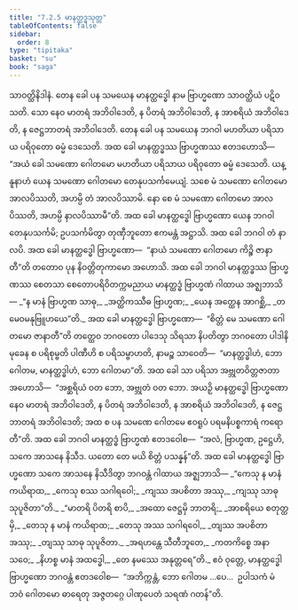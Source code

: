 ```yaml
---
title: "7.2.5 မာနတ္ထဒ္ဓသုတ္တ"
tableOfContents: false
sidebar:
  order: 8
type: "tipitaka"
basket: "su"
book: "saga"
---
```



<DynamicBreadcrumb />

<Division number="201" book="saga">

<Paragraph number="1260" book="saga">
သာဝတ္ထိနိဒါနံ. တေန ခေါ ပန သမယေန မာနတ္ထဒ္ဓေါ နာမ ဗြာဟ္မဏော သာဝတ္ထိယံ ပဋိဝသတိ. သော နေဝ မာတရံ အဘိဝါဒေတိ, န ပိတရံ အဘိဝါဒေတိ, န အာစရိယံ အဘိဝါဒေတိ, န ဇေဋ္ဌဘာတရံ အဘိဝါဒေတိ. တေန ခေါ ပန သမယေန ဘဂဝါ မဟတိယာ ပရိသာယ ပရိဝုတော ဓမ္မံ ဒေသေတိ. အထ ခေါ မာနတ္ထဒ္ဓဿ ဗြာဟ္မဏဿ ဧတဒဟောသိ—  “အယံ ခေါ သမဏော ဂေါတမော မဟတိယာ ပရိသာယ ပရိဝုတော ဓမ္မံ ဒေသေတိ. ယန္နူနာဟံ ယေန သမဏော ဂေါတမော တေနုပသင်္ကမေယျံ. သစေ မံ သမဏော ဂေါတမော အာလပိဿတိ, အဟမ္ပိ တံ အာလပိဿာမိ. နော စေ မံ သမဏော ဂေါတမော အာလပိဿတိ, အဟမ္ပိ နာလပိဿာမီ”တိ. အထ ခေါ မာနတ္ထဒ္ဓေါ ဗြာဟ္မဏော ယေန ဘဂဝါ တေနုပသင်္ကမိ; ဥပသင်္ကမိတွာ တုဏှီဘူတော ဧကမန္တံ အဋ္ဌာသိ. အထ ခေါ ဘဂဝါ တံ နာလပိ. အထ ခေါ မာနတ္ထဒ္ဓေါ ဗြာဟ္မဏော—  “နာယံ သမဏော ဂေါတမော ကိဉ္စိ ဇာနာတီ”တိ တတောဝ ပုန နိဝတ္တိတုကာမော အဟောသိ. အထ ခေါ ဘဂဝါ မာနတ္ထဒ္ဓဿ ဗြာဟ္မဏဿ စေတသာ စေတောပရိဝိတက္ကမညာယ မာနတ္ထဒ္ဓံ ဗြာဟ္မဏံ ဂါထာယ အဇ္ဈဘာသိ—
</Paragraph>

<Paragraph number="1261" type="verses" book="saga">
_“န မာနံ ဗြာဟ္မဏ သာဓု,_  
_အတ္ထိကဿီဓ ဗြာဟ္မဏ;_  
_ယေန အတ္ထေန အာဂစ္ဆိ,_  
_တမေဝမနုဗြူဟယေ”တိ._  

</Paragraph>

<Paragraph number="1262" book="saga">
အထ ခေါ မာနတ္ထဒ္ဓေါ ဗြာဟ္မဏော—  “စိတ္တံ မေ သမဏော ဂေါတမော ဇာနာတီ”တိ တတ္ထေဝ ဘဂဝတော ပါဒေသု သိရသာ နိပတိတွာ ဘဂဝတော ပါဒါနိ မုခေန စ ပရိစုမ္ဗတိ ပါဏီဟိ စ ပရိသမ္ဗာဟတိ, နာမဉ္စ သာဝေတိ—  “မာနတ္ထဒ္ဓါဟံ, ဘော ဂေါတမ, မာနတ္ထဒ္ဓါဟံ, ဘော ဂေါတမာ”တိ. အထ ခေါ သာ ပရိသာ အဗ္ဘုတဝိတ္တဇာတာ အဟောသိ—  “အစ္ဆရိယံ ဝတ ဘော, အဗ္ဘုတံ ဝတ ဘော. အယဉှိ မာနတ္ထဒ္ဓေါ ဗြာဟ္မဏော နေဝ မာတရံ အဘိဝါဒေတိ, န ပိတရံ အဘိဝါဒေတိ, န အာစရိယံ အဘိဝါဒေတိ, န ဇေဋ္ဌဘာတရံ အဘိဝါဒေတိ; အထ စ ပန သမဏေ ဂေါတမေ ဧဝရူပံ ပရမနိပစ္စကာရံ ကရောတီ”တိ. အထ ခေါ ဘဂဝါ မာနတ္ထဒ္ဓံ ဗြာဟ္မဏံ ဧတဒဝေါစ—  “အလံ, ဗြာဟ္မဏ, ဥဋ္ဌေဟိ, သကေ အာသနေ နိသီဒ. ယတော တေ မယိ စိတ္တံ ပသန္နန်”တိ. အထ ခေါ မာနတ္ထဒ္ဓေါ ဗြာဟ္မဏော သကေ အာသနေ နိသီဒိတွာ ဘဂဝန္တံ ဂါထာယ အဇ္ဈဘာသိ—
</Paragraph>

<Paragraph number="1263" type="verses" book="saga">
_“ကေသု န မာနံ ကယိရာထ,_  
_ကေသု စဿ သဂါရဝေါ;_  
_ကျဿ အပစိတာ အဿု,_  
_ကျဿု သာဓု သုပူဇိတာ”တိ._  

</Paragraph>

<Paragraph number="1264" type="verses" book="saga">
_“မာတရိ ပိတရိ စာပိ,_  
_အထော ဇေဋ္ဌမှိ ဘာတရိ;_  
_အာစရိယေ စတုတ္ထမှိ,_  
_တေသု န မာနံ ကယိရာထ;_  
_တေသု အဿ သဂါရဝေါ,_  
_တျဿ အပစိတာ အဿု;_  
_တျဿု သာဓု သုပူဇိတာ._  

</Paragraph>

<Paragraph number="1265" type="verses" book="saga">
_အရဟန္တေ သီတီဘူတေ,_  
_ကတကိစ္စေ အနာသဝေ;_  
_နိဟစ္စ မာနံ အထဒ္ဓေါ,_  
_တေ နမဿေ အနုတ္တရေ”တိ._  

</Paragraph>

<Paragraph number="1266" book="saga">
ဧဝံ ဝုတ္တေ, မာနတ္ထဒ္ဓေါ ဗြာဟ္မဏော ဘဂဝန္တံ ဧတဒဝေါစ—  “အဘိက္ကန္တံ, ဘော ဂေါတမ …ပေ…  ဥပါသကံ မံ ဘဝံ ဂေါတမော ဓာရေတု အဇ္ဇတဂ္ဂေ ပါဏုပေတံ သရဏံ ဂတန်”တိ.
</Paragraph>
</Division>